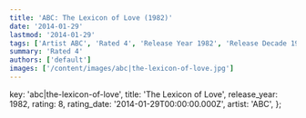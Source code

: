 ```yaml
---
title: 'ABC: The Lexicon of Love (1982)'
date: '2014-01-29'
lastmod: '2014-01-29'
tags: ['Artist ABC', 'Rated 4', 'Release Year 1982', 'Release Decade 1980']
summary: 'Rated 4'
authors: ['default']
images: ['/content/images/abc|the-lexicon-of-love.jpg']
---
```


  key: 'abc|the-lexicon-of-love',
  title: 'The Lexicon of Love',
  release_year: 1982,
  rating: 8,
  rating_date: '2014-01-29T00:00:00.000Z',
  artist: 'ABC',
};

<MusicRating data={data} />
